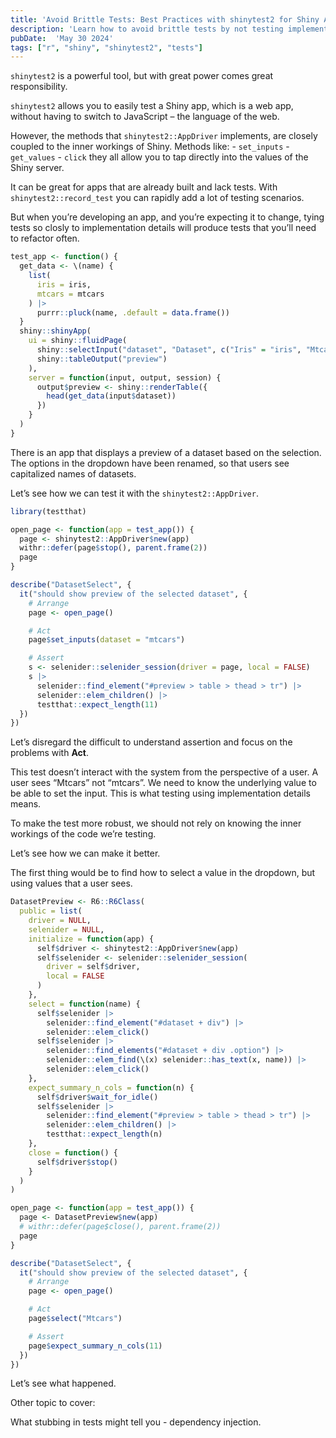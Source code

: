 ```yaml
---
title: 'Avoid Brittle Tests: Best Practices with shinytest2 for Shiny Apps'
description: 'Learn how to avoid brittle tests by not testing implementation details with shinytest2 in your Shiny applications.'
pubDate:  'May 30 2024'
tags: ["r", "shiny", "shinytest2", "tests"]
---
```


`shinytest2` is a powerful tool, but with great power comes great responsibility.

`shinytest2` allows you to easily test a Shiny app, which is a web app, without having to switch to JavaScript – the language of the web.

However, the methods that `shinytest2::AppDriver` implements, are closely coupled to the inner workings of Shiny. Methods like:
- `set_inputs`
- `get_values`
- `click`
they all allow you to tap directly into the values of the Shiny server.

It can be great for apps that are already built and lack tests. With `shinytest2::record_test` you can rapidly add a lot of testing scenarios.

But when you're developing an app, and you're expecting it to change, tying tests so closly to implementation details will produce tests that you'll need to refactor often.

```r
test_app <- function() {
  get_data <- \(name) {
    list(
      iris = iris,
      mtcars = mtcars
    ) |>
      purrr::pluck(name, .default = data.frame())
  }
  shiny::shinyApp(
    ui = shiny::fluidPage(
      shiny::selectInput("dataset", "Dataset", c("Iris" = "iris", "Mtcars" = "mtcars")),
      shiny::tableOutput("preview")
    ),
    server = function(input, output, session) {
      output$preview <- shiny::renderTable({
        head(get_data(input$dataset))
      })
    }
  )
}
```

There is an app that displays a preview of a dataset based on the selection. The options in the dropdown have been renamed, so that users see capitalized names of datasets.

Let's see how we can test it with the `shinytest2::AppDriver`.

```r
library(testthat)

open_page <- function(app = test_app()) {
  page <- shinytest2::AppDriver$new(app)
  withr::defer(page$stop(), parent.frame(2))
  page
}

describe("DatasetSelect", {
  it("should show preview of the selected dataset", {
    # Arrange
    page <- open_page()

    # Act
    page$set_inputs(dataset = "mtcars")

    # Assert
    s <- selenider::selenider_session(driver = page, local = FALSE)
    s |>
      selenider::find_element("#preview > table > thead > tr") |>
      selenider::elem_children() |>
      testthat::expect_length(11)
  })
})
```

Let's disregard the difficult to understand assertion and focus on the problems with **Act**.

This test doesn't interact with the system from the perspective of a user. A user sees "Mtcars" not "mtcars". We need to know the underlying value to be able to set the input. This is what testing using implementation details means.

To make the test more robust, we should not rely on knowing the inner workings of the code we're testing.

Let's see how we can make it better.

The first thing would be to find how to select a value in the dropdown, but using values that a user sees.

```r
DatasetPreview <- R6::R6Class(
  public = list(
    driver = NULL,
    selenider = NULL,
    initialize = function(app) {
      self$driver <- shinytest2::AppDriver$new(app)
      self$selenider <- selenider::selenider_session(
        driver = self$driver,
        local = FALSE
      )
    },
    select = function(name) {
      self$selenider |>
        selenider::find_element("#dataset + div") |>
        selenider::elem_click()
      self$selenider |>
        selenider::find_elements("#dataset + div .option") |>
        selenider::elem_find(\(x) selenider::has_text(x, name)) |>
        selenider::elem_click()
    },
    expect_summary_n_cols = function(n) {
      self$driver$wait_for_idle()
      self$selenider |>
        selenider::find_element("#preview > table > thead > tr") |>
        selenider::elem_children() |>
        testthat::expect_length(n)
    },
    close = function() {
      self$driver$stop()
    }
  )
)

open_page <- function(app = test_app()) {
  page <- DatasetPreview$new(app)
  # withr::defer(page$close(), parent.frame(2))
  page
}

describe("DatasetSelect", {
  it("should show preview of the selected dataset", {
    # Arrange
    page <- open_page()

    # Act
    page$select("Mtcars")

    # Assert
    page$expect_summary_n_cols(11)
  })
})
```

Let's see what happened.



Other topic to cover:

What stubbing in tests might tell you - dependency injection.
